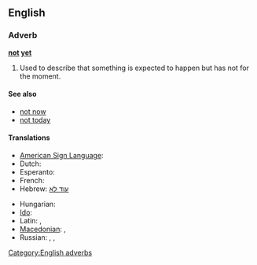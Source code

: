 ==English==

===Adverb===
'''[[not]] [[yet]]'''

# Used to describe that something is expected to happen but has not for the moment.

====See also====
* [[not now]]
* [[not today]]

====Translations====
{{trans-top|expected to happened but has not for the moment}}
* [[American Sign Language]]: {{tø|ase|OpenB@NearSideTrunkhigh-PalmBack Nod|xs=American Sign Language}}
* Dutch: {{t-|nl|nog niet}}
* Esperanto: {{t-|eo|ankoraŭ ne|xs=Esperanto}}
* French: {{t+|fr|pas encore}}
* Hebrew: [[עוד לא]]
{{trans-mid}}
* Hungarian: {{t|hu|még nem}}
* [[Ido]]: {{t-|io|ne ja|xs=Ido}}
* Latin: {{t+|la|nondum}}, {{t-|la|hauddum}}
* [[Macedonian]]: {{t|mk|сеуште не|tr=séušte ne}},  {{t|mk|уште не|tr=úšte ne}}
* Russian: {{t|ru|пока нет}},  {{t-|ru|ещё нет}},  {{t|ru|всё ещё нет}}
{{trans-bottom}}

[[Category:English adverbs]]
